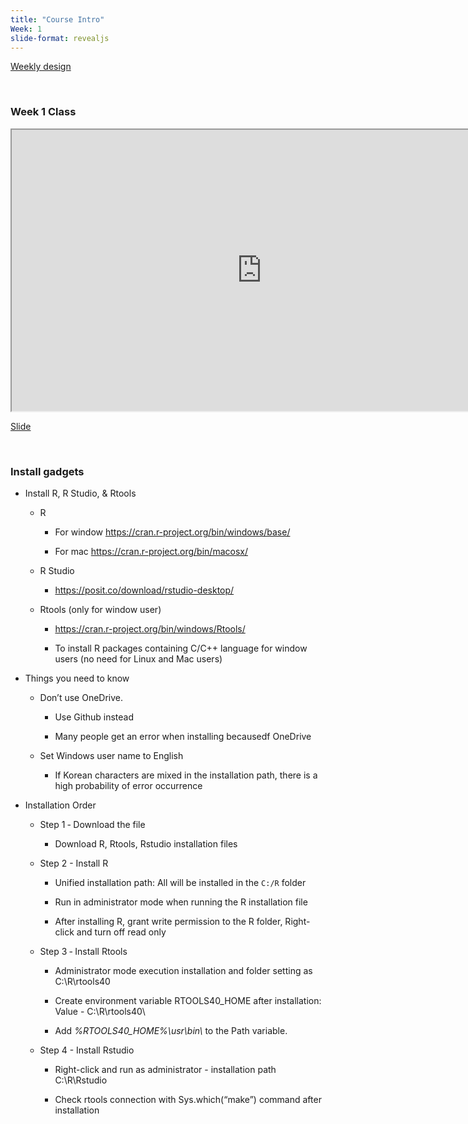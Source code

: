 ```yaml
---
title: "Course Intro"
Week: 1
slide-format: revealjs
---
```


[Weekly design](https://changjunlee.com/teaching/ml101/weekly/)

<br>

### Week 1 Class

```{=html}
<iframe class="slide-deck" src="https://changjunchrislee.github.io/ML101_w1/#/" width="800" height="450"></iframe>
```
[Slide](https://changjunchrislee.github.io/ML101_w1/#/)

<br>

### Install gadgets

-   Install R, R Studio, & Rtools

    -   R

        -   For window <https://cran.r-project.org/bin/windows/base/>

        -   For mac <https://cran.r-project.org/bin/macosx/>

    -   R Studio

        -   <https://posit.co/download/rstudio-desktop/>

    -   Rtools (only for window user)

        -   <https://cran.r-project.org/bin/windows/Rtools/>

        -   To install R packages containing C/C++ language for window users (no need for Linux and Mac users)

-   Things you need to know

    -   Don't use OneDrive.

        -   Use Github instead

        -   Many people get an error when installing becausedf OneDrive

    -   Set Windows user name to English

        -   If Korean characters are mixed in the installation path, there is a high probability of error occurrence

-   Installation Order

    -   Step 1 ‑ Download the file

        -   Download R, Rtools, Rstudio installation files

    -   Step 2 - Install R

        -   Unified installation path: All will be installed in the `C:/R` folder

        -   Run in administrator mode when running the R installation file

        -   After installing R, grant write permission to the R folder, Right-click and turn off read only

    -   Step 3 ‑ Install Rtools

        -   Administrator mode execution installation and folder setting as C:\\R\\rtools40

        -   Create environment variable RTOOLS40_HOME after installation: Value - C:\\R\\rtools40\\

        -   Add *%RTOOLS40_HOME%\\usr\\bin\\* to the Path variable.

    -   Step 4 - Install Rstudio

        -   Right-click and run as administrator - installation path C:\\R\\Rstudio

        -   Check rtools connection with Sys.which("make") command after installation
